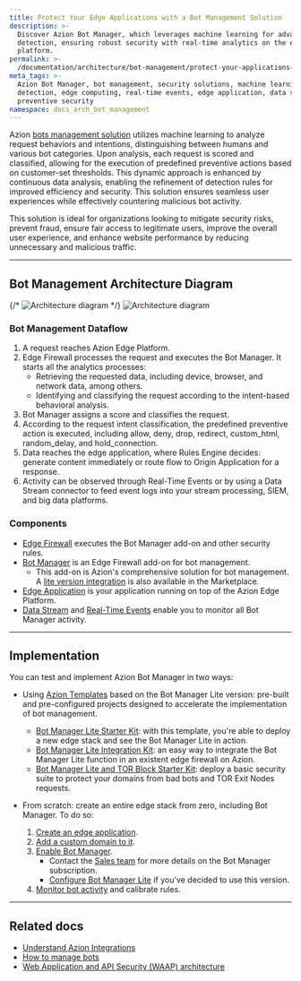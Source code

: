 ```yaml
---
title: Protect Your Edge Applications with a Bot Management Solution
description: >-
  Discover Azion Bot Manager, which leverages machine learning for advanced bot
  detection, ensuring robust security with real-time analytics on the edge
  platform.
permalink: >-
  /documentation/architecture/bot-management/protect-your-applications-with-bot-management/
meta_tags: >-
  Azion Bot Manager, bot management, security solutions, machine learning, bot
  detection, edge computing, real-time events, edge application, data stream,
  preventive security
namespace: docs_arch_bot_management
---
```


Azion [bots management solution](https://www.azion.com/en/solutions/bot-management/) utilizes machine learning to analyze request behaviors and intentions, distinguishing between humans and various bot categories. Upon analysis, each request is scored and classified, allowing for the execution of predefined preventive actions based on customer-set thresholds. This dynamic approach is enhanced by continuous data analysis, enabling the refinement of detection rules for improved efficiency and security. This solution ensures seamless user experiences while effectively countering malicious bot activity.

This solution is ideal for organizations looking to mitigate security risks, prevent fraud, ensure fair access to legitimate users, improve the overall user experience, and enhance website performance by reducing unnecessary and malicious traffic.

---

## Bot Management Architecture Diagram

{/* ![Architecture diagram](/assets/docs/images/uploads/diagram-bot-management.png) */}
![Architecture diagram](/assets/docs/images/uploads/application-and-network-security/light-bot-management.png)

### Bot Management Dataflow

1. A request reaches Azion Edge Platform.
2. Edge Firewall processes the request and executes the Bot Manager. It starts all the analytics processes:
    - Retrieving the requested data, including device, browser, and network data, among others.
    - Identifying and classifying the request according to the intent-based behavioral analysis.
3. Bot Manager assigns a score and classifies the request.
4. According to the request intent classification, the predefined preventive action is executed, including allow, deny, drop, redirect, custom_html, random_delay, and hold_connection.
5. Data reaches the edge application, where Rules Engine decides: generate content immediately or route flow to Origin Application for a response.
6. Activity can be observed through Real-Time Events or by using a Data Stream connector to feed event logs into your stream processing, SIEM, and big data platforms.

### Components

- [Edge Firewall](/en/documentation/products/secure/edge-firewall/) executes the Bot Manager add-on and other security rules.
- [Bot Manager](/en/documentation/products/secure/edge-firewall/bot-manager/) is an Edge Firewall add-on for bot management.
  - This add-on is Azion's comprehensive solution for bot management. A [lite version integration](/en/documentation/products/guides/bot-manager-lite/) is also available in the Marketplace.
- [Edge Application](/en/documentation/products/build/edge-application/) is your application running on top of the Azion Edge Platform.
- [Data Stream](/en/documentation/products/observe/data-stream/) and [Real-Time Events](/en/documentation/products/observe/real-time-metrics/) enable you to monitor all Bot Manager activity.

---

## Implementation

You can test and implement Azion Bot Manager in two ways:

- Using [Azion Templates](/en/documentation/products/marketplace/templates/) based on the Bot Manager Lite version: pre-built and pre-configured projects designed to accelerate the implementation of bot management.
    - [Bot Manager Lite Starter Kit](/en/documentation/products/guides/bot-manager-lite-starter-kit/): with this template, you're able to deploy a new edge stack and see the Bot Manager Lite in action.
    - [Bot Manager Lite Integration Kit](/en/documentation/products/guides/bot-manager-lite-integration-kit/): an easy way to integrate the Bot Manager Lite function in an existent edge firewall on Azion.
    - [Bot Manager Lite and TOR Block Starter Kit](/en/documentation/products/guides/bot-manager-lite-and-tor-block-starter-kit/): deploy a basic security suite to protect your domains from bad bots and TOR Exit Nodes requests.

- From scratch: create an entire edge stack from zero, including Bot Manager. To do so: 
    1. [Create an edge application](/en/documentation/products/guides/build/build-an-application/).
    2. [Add a custom domain to it](/en/documentation/products/guides/configure-a-domain/).
    3. [Enable Bot Manager](/en/documentation/products/secure/edge-firewall/bot-manager/).
        - Contact the [Sales team](https://www.azion.com/en/contact-sales/) for more details on the Bot Manager subscription.
        - [Configure Bot Manager Lite](/en/documentation/products/guides/bot-manager-lite/) if you've decided to use this version.
    4. [Monitor bot activity](/en/documentation/products/observe/data-stream/first-steps/) and calibrate rules.

---

## Related docs

- [Understand Azion Integrations](/en/documentation/products/marketplace/integrations/)
- [How to manage bots](/en/documentation/products/guides/secure/manage-bots/)
- [Web Application and API Security (WAAP) architecture](/en/documentation/architecture/edge-firewall/web-application-and-api-protection-waap/)
